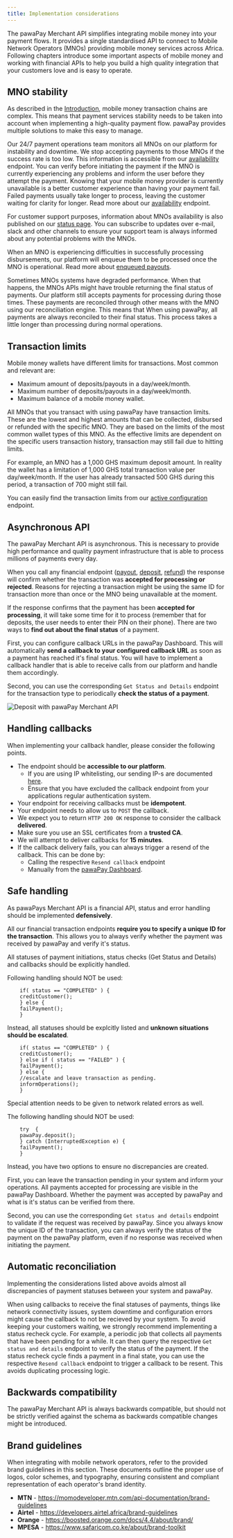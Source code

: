 ```yaml
---
title: Implementation considerations
---
```


The pawaPay Merchant API simplifies integrating mobile money into your payment flows. 
It provides a single standardised API to connect to Mobile Network Operators (MNOs) providing mobile money services across Africa.
Following chapters introduce some important aspects of mobile money and working with financial APIs to help you build a high quality integration that your customers love and is easy to operate.

## MNO stability

As described in the [Introduction](/about_mobile_money#what-does-a-payment-look-like), mobile money transaction chains are complex. 
This means that payment services stability needs to be taken into account when implementing a high-quality payment flow. 
pawaPay provides multiple solutions to make this easy to manage.

Our 24/7 payment operations team monitors all MNOs on our platform for instability and downtime. We stop accepting payments to those MNOs if the success rate is too low. 
This information is accessible from our [availability](/v1/api-reference/toolkit/availability) endpoint. 
You can verify before initiating the payment if the MNO is currently experiencing any problems and inform the user before they attempt the payment. 
Knowing that your mobile money provider is currently unavailable is a better customer experience than having your payment fail. 
Failed payments usually take longer to process, leaving the customer waiting for clarity for longer. Read more about our [availability](/v1/api-reference/toolkit/availability) endpoint.

For customer support purposes, information about MNOs availability is also published on our [status page](https://status.pawapay.cloud). 
You can subscribe to updates over e-mail, slack and other channels to ensure your support team is always informed about any potential problems with the MNOs.

When an MNO is experiencing difficulties in successfully processing disbursements, our platform will enqueue them to be processed once the MNO is operational. 
Read more about [enqueued payouts](/payouts#enqueued-payouts).

Sometimes MNOs systems have degraded performance. 
When that happens, the MNOs APIs might have trouble returning the final status of payments. 
Our platform still accepts payments for processing during those times. 
These payments are reconciled through other means with the MNO using our reconciliation engine.
This means that When using pawaPay, all payments are always reconciled to their final status. 
This process takes a little longer than processing during normal operations.

## Transaction limits

Mobile money wallets have different limits for transactions. Most common and relevant are:
* Maximum amount of deposits/payouts in a day/week/month.
* Maximum number of deposits/payouts in a day/week/month.
* Maximum balance of a mobile money wallet.

All MNOs that you transact with using pawaPay have transaction limits. 
These are the lowest and highest amounts that can be collected, disbursed or refunded with the specific MNO. 
They are based on the limits of the most common wallet types of this MNO. 
As the effective limits are dependent on the specific users transaction history, transaction may still fail due to hitting limits. 

For example, an MNO has a 1,000 GHS maximum deposit amount. 
In reality the wallet has a limitation of 1,000 GHS total transaction value per day/week/month. 
If the user has already transacted 500 GHS during this period, a transaction of 700 might still fail.

You can easily find the transaction limits from our [active configuration](/v1/api-reference/toolkit/active-configuration) endpoint.

## Asynchronous API

The pawaPay Merchant API is asynchronous. This is necessary to provide high performance and quality payment infrastructure that is able to process millions of payments every day.

When you call any financial endpoint ([payout](/v1/api-reference/payouts/request-payout), [deposit](/v1/api-reference/deposits/request-deposit), [refund](/v1/api-reference/refunds/request-refund)) the response will confirm whether the transaction was __accepted for processing or rejected__. 
Reasons for rejecting a transaction might be using the same ID for transaction more than once or the MNO being unavailable at the moment.

If the response confirms that the payment has been __accepted for processing__, it will take some time for it to process (remember that for deposits, the user needs to enter their PIN on their phone). 
There are two ways to __find out about the final status__ of a payment.

First, you can configure callback URLs in the pawaPay Dashboard. 
This will automatically __send a callback to your configured callback URL__ as soon as a payment has reached it's final status. 
You will have to implement a callback handler that is able to receive calls from our platform and handle them accordingly.

Second, you can use the corresponding `Get Status and Details` endpoint for the transaction type to periodically __check the status of a payment__.

<img class="screenshot" src="/images/deposit_flow.jpg" alt="Deposit with pawaPay Merchant API" />

## Handling callbacks

When implementing your callback handler, please consider the following points.

* The endpoint should be __accessible to our platform__. 
    * If you are using IP whitelisting, our sending IP-s are documented [here](/using_the_api#callback-urls).
    * Ensure that you have excluded the callback endpoint from your applications regular authentication system.
* Your endpoint for receiving callbacks must be __idempotent__.
* Your endpoint needs to allow us to `POST` the callback.
* We expect you to return `HTTP 200 OK` response to consider the callback __delivered__.
* Make sure you use an SSL certificates from a __trusted CA__.
* We will attempt to deliver callbacks for __15 minutes__.
* If the callback delivery fails, you can always trigger a resend of the callback. This can be done by:
    * Calling the respective `Resend callback` endpoint 
    * Manually from the [pawaPay Dashboard](/dashboard/transactions/callback_resend).

## Safe handling

As pawaPays Merchant API is a financial API, status and error handling should be implemented __defensively__.

All our financial transaction endpoints __require you to specify a unique ID for the transaction__. This allows you to always verify whether the payment was received by pawaPay and verify it's status.

All statuses of payment initiations, status checks (Get Status and Details) and callbacks should be explicitly handled.

Following handling should NOT be used:
```
    if( status == "COMPLETED" ) {
    creditCustomer();
    } else {
    failPayment();
    }
```

Instead, all statuses should be explcitly listed and __unknown situations should be escalated__.
```
    if( status == "COMPLETED" ) {
    creditCustomer();
    } else if ( status == "FAILED" ) {
    failPayment();
    } else {
    //escalate and leave transaction as pending.
    informOperations();
    }
```
Special attention needs to be given to network related errors as well.

The following handling should NOT be used:
```
    try  {
    pawaPay.deposit();
    } catch (InterruptedException e) {
    failPayment();
    }
```

Instead, you have two options to ensure no discrepancies are created.

First, you can leave the transaction pending in your system and inform your operations. 
All payments accepted for processing are visible in the pawaPay Dashboard. 
Whether the payment was accepted by pawaPay and what is it's status can be verified from there.

Second, you can use the corresponding `Get status and details` endpoint to validate if the request was received by pawaPay.
Since you always know the unique ID of the transaction, you can always verify the status of the payment on the pawaPay platform, even if no response was received when initiating the payment.

## Automatic reconciliation

Implementing the considerations listed above avoids almost all discrepancies of payment statuses between your system and pawaPay.

When using callbacks to receive the final statuses of payments, things like network connectivity issues, system downtime and configuration errors might cause the callback to not be recieved by your system.
To avoid keeping your customers waiting, we strongly recommend implementing a status recheck cycle.
For example, a periodic job that collects all payments that have been pending for a while. It can then query the respective `Get status and details` endpoint to verify the status of the payment. 
If the status recheck cycle finds a payment in a final state, you can use the respective `Resend callback` endpoint to trigger a callback to be resent. This avoids duplicating processing logic.

## Backwards compatibility

The pawaPay Merchant API is always backwards compatible, but should not be strictly verified against the schema as backwards compatible changes might be introduced.

## Brand guidelines

When integrating with mobile network operators, refer to the provided brand guidelines in this section. 
These documents outline the proper use of logos, color schemes, and typography, ensuring consistent and compliant representation of each operator's brand identity.

* __MTN__ - https://momodeveloper.mtn.com/api-documentation/brand-guidelines
* __Airtel__ - https://developers.airtel.africa/brand-guidelines
* __Orange__ - https://boosted.orange.com/docs/4.4/about/brand/
* __MPESA__ - https://www.safaricom.co.ke/about/brand-toolkit
